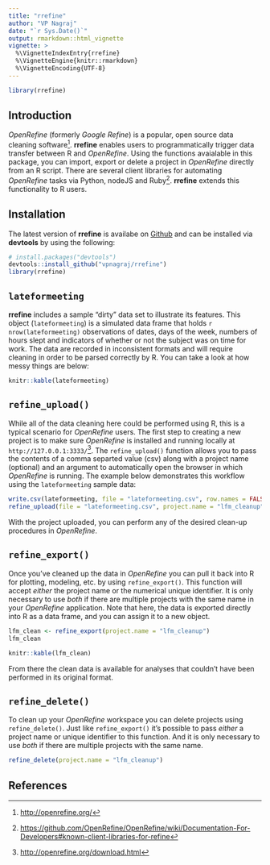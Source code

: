 ```yaml
---
title: "rrefine"
author: "VP Nagraj"
date: "`r Sys.Date()`"
output: rmarkdown::html_vignette
vignette: >
  %\VignetteIndexEntry{rrefine}
  %\VignetteEngine{knitr::rmarkdown}
  %\VignetteEncoding{UTF-8}
---
```


```r
library(rrefine)
```

## Introduction

*OpenRefine* (formerly *Google Refine*) is a popular, open source data cleaning software[^1]. **rrefine** enables users to programmatically trigger data transfer between R and *OpenRefine*. Using the functions avaialable in this package, you can import, export or delete a project in *OpenRefine* directly from an R script. There are several client libraries for automating *OpenRefine* tasks via Python, nodeJS and Ruby[^2]. **rrefine** extends this functionality to R users.

## Installation

The latest version of **rrefine** is availabe on [Github](https://github.com/vpnagraj/rrefine) and can be installed via **devtools** by using the following:

```r
# install.packages("devtools")
devtools::install_github("vpnagraj/rrefine")
library(rrefine)
```

## `lateformeeting`

**rrefine** includes a sample "dirty" data set to illustrate its features. This object (`lateformeeting`) is a simulated data frame that holds `r nrow(lateformeeting)` observations of dates, days of the week, numbers of hours slept and indicators of whether or not the subject was on time for work. The data are recorded in inconsistent formats and will require cleaning in order to be parsed correctly by R. You can take a look at how messy things are below:

```r
knitr::kable(lateformeeting)
```

## `refine_upload()`

While all of the data cleaning here could be performed using R, this is a typical scenario for *OpenRefine* users. The first step to creating a new project is to make sure *OpenRefine* is installed and running locally at `http://127.0.0.1:3333/`[^3]. The `refine_upload()` function allows you to pass the contents of a comma separted value (csv) along with a project name (optional) and an argument to automatically open the browser in which *OpenRefine* is running. The example below demonstrates this workflow using the `lateformeeting` sample data:

```r
write.csv(lateformeeting, file = "lateformeeting.csv", row.names = FALSE)
refine_upload(file = "lateformeeting.csv", project.name = "lfm_cleanup", open.browser = TRUE)
```

With the project uploaded, you can perform any of the desired clean-up procedures in *OpenRefine*.

## `refine_export()`

Once you've cleaned up the data in *OpenRefine* you can pull it back into R for plotting, modeling, etc. by using `refine_export()`. This function will accept *either* the project name or the numerical unique identifier. It is only necessary to use *both* if there are multiple projects with the same name in your *OpenRefine* application. Note that here, the data is exported directly into R as a data frame, and you can assign it to a new object.

```r
lfm_clean <- refine_export(project.name = "lfm_cleanup")
lfm_clean
```

```r
knitr::kable(lfm_clean)
```

From there the clean data is available for analyses that couldn't have been performed in its original format.

## `refine_delete()`

To clean up your *OpenRefine* workspace you can delete projects using `refine_delete()`. Just like `refine_export()` it's possible to pass *either* a project name or unique identifier to this function. And it is only necessary to use *both* if there are multiple projects with the same name.

```r
refine_delete(project.name = "lfm_cleanup")
```

## References

[^1]: <http://openrefine.org/>
[^2]: <https://github.com/OpenRefine/OpenRefine/wiki/Documentation-For-Developers#known-client-libraries-for-refine>
[^3]: <http://openrefine.org/download.html>
